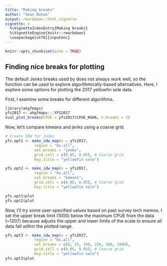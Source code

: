 ```yaml
---
title: "Making breaks"
author: "Sean Rohan"
output: rmarkdown::html_vignette
vignette: >
  %\VignetteIndexEntry{Making breaks}
  %\VignetteEngine{knitr::rmarkdown}
  \usepackage[utf8]{inputenc}
---
```


```r
knitr::opts_chunk$set(echo = TRUE)
```

## Finding nice breaks for plotting

The default Jenks breaks used by \code{make_idw_map()} does not always work well, so the \code{eval_plot_breaks()} function can be used to explore algorithmically-based alternatives. Here, I explore some options for plotting the 2017 yellowfin sole data.

First, I examine some breaks for different algorithms.
```r
library(akgfmaps)
yfs2017 <- akgfmaps:::YFS2017
eval_plot_breaks(CPUE = yfs2017$CPUE_KGHA, n.breaks = 5)
```

Now, let's compare kmeans and jenks using a coarse grid.

```r
# Create IDW for Jenks
yfs.opt1 <- make_idw_map(x = yfs2017,
             region = "bs.all",
             set.breaks = "jenks",
             grid.cell = c(0.05, 0.05), # Coarse grid
             key.title = "yellowfin sole")

yfs.opt2 <- make_idw_map(x = yfs2017,
             region = "bs.all",
             set.breaks = "kmeans", 
             grid.cell = c(0.05, 0.05), # Coarse grid
             key.title = "yellowfin sole")

yfs.opt1$plot
yfs.opt2$plot
```

Now, I'll try some user-specified values based on past survey tech memos. I set the upper break limit (1000) below the maximum CPUE from the data (~1207) because \code{make_idw_map()} adjusts the upper and lower limits of the scale to ensure all data fall within the plotted range.

```r
yfs.opt3 <- make_idw_map(x = yfs2017,
             region = "bs.all",
             set.breaks = c(0, 25, 100, 250, 500, 1000),
             grid.cell = c(0.05, 0.05), # Coarse grid
             key.title = "yellowfin sole")
yfs.opt3$plot

```

